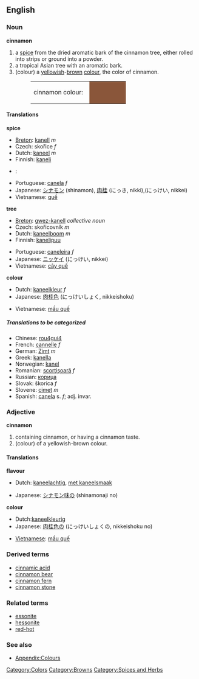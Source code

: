 {{Wikipedia}}
==English==
===Noun===
'''cinnamon'''
#a [[spice]] from the dried aromatic bark of the cinnamon tree, either rolled into strips or ground into a powder.
#a tropical Asian tree with an aromatic bark.
#(colour) a [[yellow]]ish-[[brown]] [[color|colour]], the color of cinnamon.
#:<table><tr><td>cinnamon colour: &nbsp;</td><td bgcolor="#8A563A" width="80">&nbsp; </td></tr></table>

====Translations====
'''spice'''
{{top}}
*[[Breton]]: [[kanell]] ''m''
*Czech:  skořice  ''f'' 
*Dutch: [[kaneel]] ''m'' 
*Finnish: [[kaneli]]
*{{fr}}: {{trad|fr|canelle}}
{{mid}}
*Portuguese: [[canela]] ''f''
*Japanese: [[シナモン]] (shinamon), [[肉桂]] (にっき, nikki),(にっけい, nikkei)
*Vietnamese: [[quế]] 
{{bottom}}

'''tree'''
{{top}}
*[[Breton]]: [[gwez-kanell]] ''collective noun''
*Czech:  skořicovník  ''m'' 
*Dutch: [[kaneelboom]] ''m''
*Finnish: [[kanelipuu]] 
{{mid}}
*Portuguese: [[caneleira]] ''f''
*Japanese: [[ニッケイ]] (にっけい, nikkei)
*Vietnamese: [[cây quế]] 
{{bottom}}

'''colour'''
{{top}}
*Dutch: [[kaneelkleur]] ''f'' 
*Japanese: [[肉桂色]] (にっけいしょく, nikkeishoku)
{{mid}}
*Vietnamese: [[mầu quế]] 
{{bottom}}

=====Translations to be categorized=====
{{checktrans}}
<!--Remove this section once all of the translations below have been moved into the tables above.-->
*Chinese: [[rou4gui4]]
*French: [[cannelle]] ''f''
*German: [[Zimt]] ''m''
*Greek: [[kanella]]
*Norwegian: [[kanel]]
*Romanian: [[scorţişoară]] ''f''
*Russian: [[корица]]
*Slovak:  škorica  ''f''
*Slovene: [[cimet]] ''m''
*Spanish: [[canela]] s. ''f''; adj. invar.

===Adjective===
'''cinnamon'''
#containing cinnamon, or having a cinnamon taste.
#(colour) of a yellowish-brown colour.

====Translations====
'''flavour'''
{{top}}
*Dutch: [[kaneelachtig]], [[met kaneelsmaak]]
{{mid}}
*Japanese: [[シナモン味]]の (shinamonaji no)
{{bottom}}


'''colour'''
{{top}}
*Dutch:[[kaneelkleurig]]
*Japanese: [[肉桂色]]の (にっけいしょくの, nikkeishoku no)
{{mid}}
*[[Vietnamese]]: [[mầu quế]]
{{bottom}}

===Derived terms===
*[[cinnamic acid]]
*[[cinnamon bear]]
*[[cinnamon fern]]
*[[cinnamon stone]]

===Related terms===
*[[essonite]]
*[[hessonite]]
*[[red-hot]]

===See also===
*[[Wiktionary_Appendix:Colours|Appendix:Colours]]

[[Category:Colors]]
[[Category:Browns]]
[[Category:Spices and Herbs]]